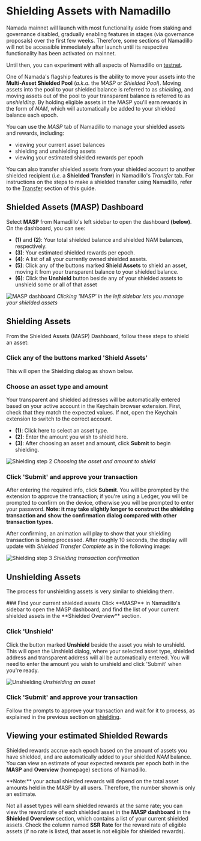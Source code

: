 
# Shielding Assets with Namadillo

<Callout type='info'>
Namada mainnet will launch with most functionality aside from staking and governance disabled, gradually enabling features in stages (via governance proposals) over the first 
few weeks. Therefore, some sections of Namadillo will not be accessible immediately after launch until its respective functionality has been activated on mainnet.  

Until then, you can experiment with all aspects of Namadillo on [testnet](../networks/testnets.mdx).
</Callout>

One of Namada's flagship features is the ability to move your assets into the **Multi-Asset Shielded Pool** (*a.k.a.* the 
*MASP* or *Shielded Pool*). Moving assets into the pool to your shielded balance is referred to as *shielding*, and moving assets out of the pool to your transparent balance 
is referred to as *unshielding*. By holding eligible assets in the MASP you'll earn rewards in the form of *NAM*, which will automatically 
be added to your shielded balance each epoch.  

You can use the *MASP* tab of Namadillo to manage your shielded assets and rewards, including: 
- viewing your current asset balances
- shielding and unshielding assets
- viewing your estimated shielded rewards per epoch  

You can also transfer shielded assets from your shielded account to another shielded recipient (*i.e.* a **Shielded Transfer**) in Namadillo's *Transfer* tab. 
For instructions on the steps to make a shielded transfer using Namadillo, refer to the [Transfer](./transfer.mdx) section of this guide.

## Shielded Assets (MASP) Dashboard
Select **MASP** from Namadillo's left sidebar to open the dashboard **(below)**. On the dashboard, you can see:
- **(1)** and **(2)**: Your total shielded balance and shielded NAM balances, respectively.
- **(3)**: Your estimated shielded rewards per epoch.
- **(4)**: A list of all your currently owned shielded assets.
- **(5)**: Click any of the buttons marked **Shield Assets** to shield an asset, moving it from your transparent balance to your shielded balance.
- **(6)**: Click the **Unshield** button beside any of your shielded assets to unshield some or all of that asset  

![MASP dashboard](../../../public/images/namadillo/shield1.png)
*Clicking 'MASP' in the left sidebar lets you manage your shielded assets*

## Shielding Assets
From the Shielded Assets (MASP) Dashboard, follow these steps to shield an asset:
<Steps>
### Click any of the buttons marked 'Shield Assets'
This will open the Shielding dialog as shown below.

### Choose an asset type and amount
Your transparent and shielded addresses will be automatically entered based on your active account in the Keychain browser extension. 
First, check that they match the expected values. If not, open the Keychain extension to switch to the correct account.  

- **(1)**: Click here to select an asset type.
- **(2)**: Enter the amount you wish to shield here.
- **(3)**: After choosing an asset and amount, click **Submit** to begin shielding.  

![Shielding step 2](../../../public/images/namadillo/shield2.png)
*Choosing the asset and amount to shield*

### Click 'Submit' and approve your transaction
After entering the required info, click **Submit**. You will be prompted by the extension to approve the transaction; if you're using 
a Ledger, you will be prompted to confirm on the device, otherwise you will be prompted to enter your password. **Note: it may take slightly longer 
to construct the shielding transaction and show the confirmation dialog compared with other transaction types.**  

After confirming, an animation will play to show that your shielding transaction is being processed. After roughly 10 seconds, the display will update 
with *Shielded Transfer Complete* as in the following image:  

![Shielding step 3](../../../public/images/namadillo/shield3.png)
*Shielding transaction confirmation*
</Steps>

## Unshielding Assets
The process for unshielding assets is very similar to shielding them. 

<Steps>
### Find your current shielded assets
Click **MASP** in Namadillo's sidebar to open the MASP dashboard, and find the list of your current shielded assets in the **Shielded Overview** section.

### Click 'Unshield'
Click the button marked **Unshield** beside the asset you wish to unshield. This will open the Unshield dialog, where your selected asset type, shielded address and transparent 
address will all be automatically entered. You will need to enter the amount you wish to unshield and click 'Submit' when you're ready.  

![Unshielding](../../../public/images/namadillo/unshield.png)
*Unshielding an asset*

### Click 'Submit' and approve your transaction
Follow the prompts to approve your transaction and wait for it to process, as explained in the previous section on 
[shielding](#click-submit-and-approve-your-transaction).
</Steps>

## Viewing your estimated Shielded Rewards
Shielded rewards accrue each epoch based on the amount of assets you have shielded, and are automatically added to your shielded *NAM* balance. You can 
view an estimate of your expected rewards per epoch both in the **MASP** and **Overview** (homepage) sections of Namadillo.  

<Callout type="warning">
**Note:** your actual shielded rewards will depend on the total asset amounts held in the MASP by all users. Therefore, the number shown is only an estimate.

</Callout>

Not all asset types will earn shielded rewards at the same rate; you can view the reward rate of each shielded asset in the **MASP dashboard** in the 
**Shielded Overview** section, which contains a list of your current shielded assets. Check the column named **SSR Rate** for the reward rate of eligible assets (if no rate is listed, 
that asset is not eligible for shielded rewards).